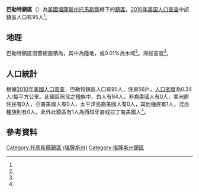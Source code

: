 {{noteTA
|G1=USState
}}
{{Infobox settlement
|official_name = 巴勒特鎮區
|native_name = Barrett Township
|settlement_type = 鎮區
|pushpin_map=USA Kansas
|coordinates_display = inline,title
|coordinates_region = US-KS
|subdivision_type = [[世界政區索引|國家]]
|subdivision_name = [[美国|美国]]
|subdivision_type1 = [[美國行政區劃|州]]
|subdivision_name1 = [[堪薩斯州|堪薩斯州]]
|subdivision_type2 = [[堪薩斯州行政區劃|縣]]
|subdivision_name2 = [[托馬斯縣_(堪薩斯州)|托馬斯縣]]
|area_total_km2 = 276.2
|area_land_km2 = 276.18
|area_water_km2 = 0.02
|area_total_sq_mi =
|area_land_sq_mi =
|area_water_sq_mi =
|area_water_percent = 0.01
|population_as_of = [[2010年美国人口普查|2010]]
|population_footnotes = <ref name="Census 2010">{{cite web| url=http://factfinder2.census.gov| title=Race, Hispanic or Latino, Age, and Housing Occupancy: 2010 Census Redistricting Data, Barrett Township, Thomas County, Kansas| publisher=U.S. Census Bureau, American FactFinder 2| accessdate=2016-12-04| archive-date=2013-09-11| archive-url=https://web.archive.org/web/20130911234518/http://factfinder2.census.gov/| dead-url=no}}</ref>
|population_total = 95
|population_density_km2 = auto
|elevation_footnotes = <ref name="gnis"/>
|elevation_m = 1002
|elevation_ft = 
|latd = 39
|latm = 30
|lats = 30
|latNS = N
|longd = 101
|longm = 16
|longs = 16
|longEW = W
|postal_code_type =
|postal_code = 
|blank_name = [[聯邦資料處理標準|FIPS代碼]]
|blank_info = 20-04325
|blank1_name = [[地名信息系统|GNIS編號]] 
|blank1_info = 471187<ref name="gnis">{{cite web |url= {{Gnis3|471187}} |title= Barrett Township, Thomas County, Kansas|work= [[Geographic_Names_Information_System|Geographic Names Information System]]|publisher= [[United_States_Geological_Survey|United States Geological Survey]] |accessdate= 2016-12-04 }}</ref>
|website = 
|footnotes = 
}}

'''巴勒特鎮區'''（{{lang-en|'''Barrett Township'''}}）為[[美國|美國]][[堪薩斯州|堪薩斯州]][[托馬斯縣_(堪薩斯州)|托馬斯縣]]轄下的[[行政鎮區|鎮區]]。[[2010年美国人口普查|2010年美国人口普查]]中該鎮區人口有95人<ref name="Census 2010"/>。

==地理==
巴勒特鎮區涵蓋總面積為{{convert|276.2|km2|sqmi}}，其中{{convert|276.18|km2|sqmi}}為陸地，{{convert|0.02|km2|sqmi}}或0.01%為水域<ref name="Census 2010"/>。海拔高度{{convert|1002|m|ft}}<ref name="gnis"/>。

==人口統計==
根據[[2010年美國人口普查|2010年美國人口普查]]，巴勒特鎮區人口有95人，住房56戶，[[人口密度|人口密度]]為0.34人/每平方公里。此鎮區居民之種族中，白人有94人，非裔美國人有0人，美洲原住民有0人，亞裔美國人有0人，太平洋島裔美國人有0人，其他種族有1人，混血種族則有0人。此外此鎮區有1人為西班牙裔或拉丁裔美國人<ref name="Census 2010"/>。

==參考資料==
{{reflist}}

{{托馬斯縣 (堪薩斯州)}}

{{DEFAULTSORT: Barrett}}
[[Category:托馬斯縣鎮區_(堪薩斯州)|Category:托馬斯縣鎮區 (堪薩斯州)]]
[[Category:堪薩斯州鎮區|Category:堪薩斯州鎮區]]

{{ThomasCountyKS-geo-stub}}